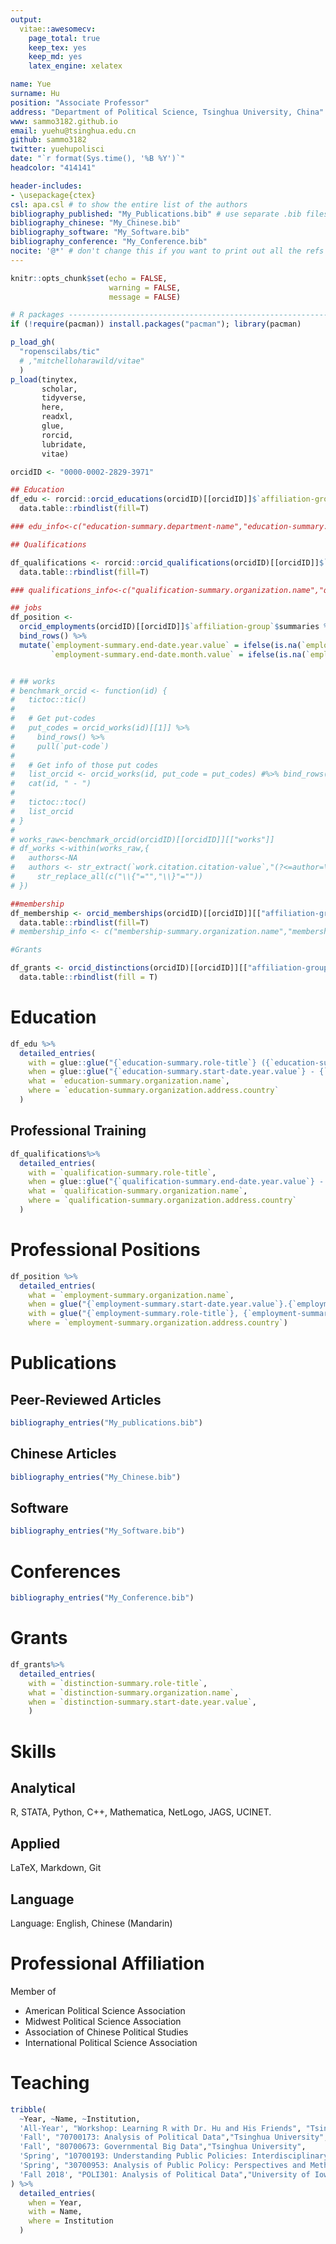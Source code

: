 ```yaml
---
output: 
  vitae::awesomecv:
    page_total: true
    keep_tex: yes
    keep_md: yes
    latex_engine: xelatex

name: Yue
surname: Hu
position: "Associate Professor"
address: "Department of Political Science, Tsinghua University, China"
www: sammo3182.github.io
email: yuehu@tsinghua.edu.cn
github: sammo3182
twitter: yuehupolisci
date: "`r format(Sys.time(), '%B %Y')`"
headcolor: "414141"

header-includes:
- \usepackage{ctex}
csl: apa.csl # to show the entire list of the authors
bibliography_published: "My_Publications.bib" # use separate .bib files and assign each of them a unique key: bibliography_*
bibliography_chinese: "My_Chinese.bib"
bibliography_software: "My_Software.bib"
bibliography_conference: "My_Conference.bib"
nocite: '@*' # don't change this if you want to print out all the refs
---
```


```r
knitr::opts_chunk$set(echo = FALSE, 
                      warning = FALSE,
                      message = FALSE)

# R packages --------------------------------------------------------------
if (!require(pacman)) install.packages("pacman"); library(pacman)

p_load_gh(
  "ropenscilabs/tic" 
  # ,"mitchelloharawild/vitae"
  )
p_load(tinytex,
       scholar,
       tidyverse,
       here,
       readxl,
       glue,
       rorcid,
       lubridate,
       vitae)

```

```r

orcidID <- "0000-0002-2829-3971"

## Education
df_edu <- rorcid::orcid_educations(orcidID)[[orcidID]]$`affiliation-group`$summaries%>%
  data.table::rbindlist(fill=T)

### edu_info<-c("education-summary.department-name","education-summary.role-title","education-summary.start-date.year.value","education-summary.end-date.year.value","education-summary.organization.name","education-summary.organization.address.country")

## Qualifications

df_qualifications <- rorcid::orcid_qualifications(orcidID)[[orcidID]]$`affiliation-group`$summaries%>%
  data.table::rbindlist(fill=T)

### qualifications_info<-c("qualification-summary.organization.name","qualification-summary.role-title","qualification-summary.end-date.year.value","qualification-summary.end-date.month.value","qualification-summary.organization.address.country")

## jobs
df_position <-
  orcid_employments(orcidID)[[orcidID]]$`affiliation-group`$summaries %>% 
  bind_rows() %>% 
  mutate(`employment-summary.end-date.year.value` = ifelse(is.na(`employment-summary.end-date.year.value`), "Present", `employment-summary.end-date.year.value`), 
         `employment-summary.end-date.month.value` = ifelse(is.na(`employment-summary.end-date.month.value`), "", `employment-summary.end-date.month.value`))


# ## works
# benchmark_orcid <- function(id) {
#   tictoc::tic()
# 
#   # Get put-codes
#   put_codes = orcid_works(id)[[1]] %>%  
#     bind_rows() %>% 
#     pull(`put-code`)
# 
#   # Get info of those put codes
#   list_orcid <- orcid_works(id, put_code = put_codes) #%>% bind_rows()
#   cat(id, " - ")
# 
#   tictoc::toc()
#   list_orcid
# }
# 
# works_raw<-benchmark_orcid(orcidID)[[orcidID]][["works"]]
# df_works <-within(works_raw,{
#   authors<-NA
#   authors <- str_extract(`work.citation.citation-value`,"(?<=author=\\s\\{).*(?=\\}, year)")%>%
#     str_replace_all(c("\\{"="","\\}"=""))
# })

##membership
df_membership <- orcid_memberships(orcidID)[[orcidID]][["affiliation-group"]][["summaries"]]%>%
  data.table::rbindlist(fill=T)
# membership_info <- c("membership-summary.organization.name","membership-summary.organization.address.country")

#Grants

df_grants <- orcid_distinctions(orcidID)[[orcidID]][["affiliation-group"]][["summaries"]]%>%
  data.table::rbindlist(fill = T)

```


# Education 

```r
df_edu %>%
  detailed_entries(
    with = glue::glue("{`education-summary.role-title`} ({`education-summary.department-name`}) "),
    when = glue::glue("{`education-summary.start-date.year.value`} - {`education-summary.end-date.year.value`}"),
    what = `education-summary.organization.name`,
    where = `education-summary.organization.address.country`
  )
```

## Professional Training

```r
df_qualifications%>%
  detailed_entries(
    with = `qualification-summary.role-title`,
    when = glue::glue("{`qualification-summary.end-date.year.value`} - {`qualification-summary.end-date.month.value`}"),
    what = `qualification-summary.organization.name`,
    where = `qualification-summary.organization.address.country`
  )
```

# Professional Positions
```r
df_position %>% 
  detailed_entries(
    what = `employment-summary.organization.name`,
    when = glue("{`employment-summary.start-date.year.value`}.{`employment-summary.start-date.month.value`}--{`employment-summary.end-date.year.value`}.{`employment-summary.end-date.month.value`}"),
    with = glue("{`employment-summary.role-title`}, {`employment-summary.department-name`}"),
    where = `employment-summary.organization.address.country`)
```

# Publications

## Peer-Reviewed Articles

\begingroup
\setlength{\parindent}{-0.5in}
\setlength{\leftskip}{0.5in}

```r
bibliography_entries("My_publications.bib")
```


\endgroup

## Chinese Articles

\begingroup
\setlength{\parindent}{-0.5in}
\setlength{\leftskip}{0.5in}

```r
bibliography_entries("My_Chinese.bib")
```

\endgroup

## Software

\begingroup
\setlength{\parindent}{-0.5in}
\setlength{\leftskip}{0.5in}

```r
bibliography_entries("My_Software.bib")
```

\endgroup

# Conferences

\begingroup
\setlength{\parindent}{-0.5in}
\setlength{\leftskip}{0.5in}

```r
bibliography_entries("My_Conference.bib")
```

\endgroup


# Grants

```r
df_grants%>%
  detailed_entries(
    with = `distinction-summary.role-title`,
    what = `distinction-summary.organization.name`,
    when = `distinction-summary.start-date.year.value`,
    )
```

# Skills

## Analytical

R, STATA, Python, C++, Mathematica, NetLogo, JAGS, UCINET.

## Applied

LaTeX, Markdown, Git

## Language

Language: English, Chinese (Mandarin)


# Professional Affiliation

Member of 

* American Political Science Association
* Midwest Political Science Association
* Association of Chinese Political Studies
* International Political Science Association

# Teaching

```r
tribble(
  ~Year, ~Name, ~Institution,
  'All-Year', "Workshop: Learning R with Dr. Hu and His Friends", "Tsinghua University",
  'Fall', "70700173: Analysis of Political Data","Tsinghua University",
  'Fall', "80700673: Governmental Big Data","Tsinghua University",
  'Spring', "10700193: Understanding Public Policies: Interdisciplinary Perspectives and Practical Cases","Tsinghua University",
  'Spring', "30700953: Analysis of Public Policy: Perspectives and Methods","Tsinghua University",
  'Fall 2018', "POLI301: Analysis of Political Data","University of Iowa",
) %>% 
  detailed_entries(
    when = Year,
    with = Name, 
    where = Institution
  )
```
